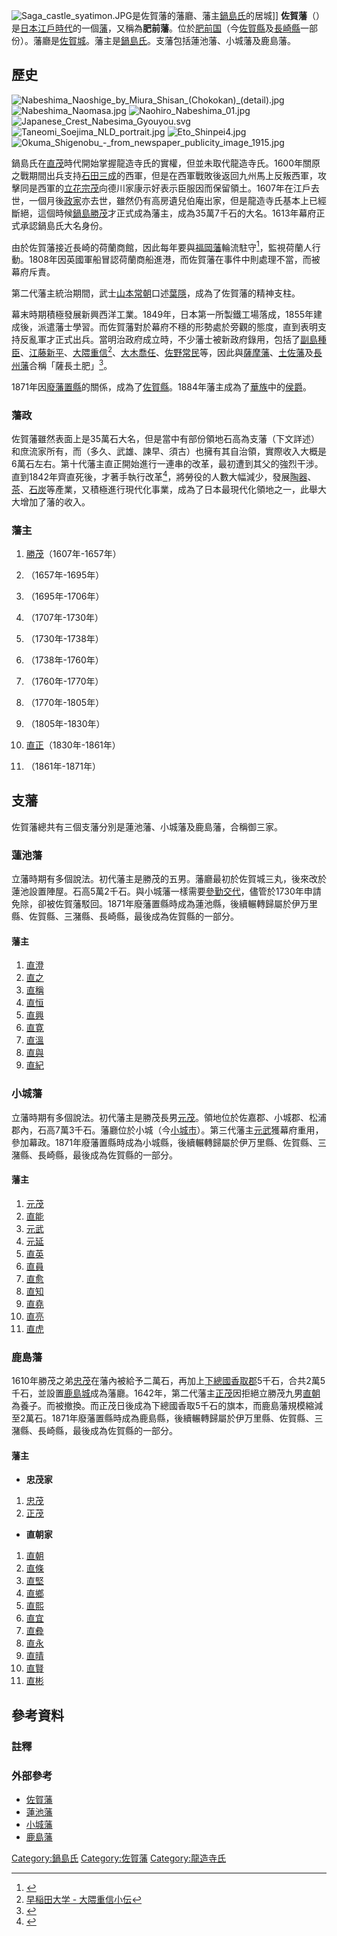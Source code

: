 {{Location map |Japan
|label=佐賀藩<br>外様<br>35萬7千石
|lat_deg=33|lat_min=14|lat_sec=44.69
|lon_deg=130|lon_min=18|lon_sec=7.65
|position=right
|width=250
|caption=佐賀藩的位置
|mark=Japanese Crest daki Gyouyou.svg
|marksize=10
|relief=1
}}
[[File:Saga_castle_syatimon.JPG|thumb]]是佐賀藩的藩廳、藩主[[鍋島氏|鍋島氏]]的居城]]
'''佐賀藩'''（{{jpn|j=佐賀藩|hg=さがはん|rm=Saga han|f=y}}）是[[日本|日本]][[江戶時代|江戶時代]]的一個[[藩_(日本)|藩]]，又稱為'''肥前藩'''。位於[[肥前国|肥前国]]（今[[佐賀縣|佐賀縣]]及[[長崎縣|長崎縣]]一部份）。藩廳是[[佐賀城|佐賀城]]。藩主是[[鍋島氏|鍋島氏]]。支藩包括蓮池藩、小城藩及鹿島藩。

== 歷史 ==
[[File:Nabeshima_Naoshige_by_Miura_Shisan_(Chokokan)_(detail).jpg|thumb]]
[[File:Nabeshima_Naomasa.jpg|thumb]]
[[File:Naohiro_Nabeshima_01.jpg|thumb]]
[[File:Japanese_Crest_Nabesima_Gyouyou.svg|thumb]]
[[File:Taneomi_Soejima_NLD_portrait.jpg|thumb]]
[[File:Eto_Shinpei4.jpg|thumb]]
[[File:Okuma_Shigenobu_-_from_newspaper_publicity_image_1915.jpg|thumb]]

{{日本歷史|Mooko-Suenaga.jpg|200px|Image explanation = [[蒙古来袭绘词|蒙古来袭绘词]]}}
鍋島氏在[[鍋島直茂|直茂]]時代開始掌握龍造寺氏的實權，但並未取代龍造寺氏。1600年關原之戰期間出兵支持[[石田三成|石田三成]]的西軍，但是在西軍戰敗後返回九州馬上反叛西軍，攻擊同是西軍的[[立花宗茂|立花宗茂]]向德川家康示好表示臣服因而保留領土。1607年{{link-ja|龍造寺高房|龍造寺高房}}在江戶去世，一個月後[[龍造寺政家|政家]]亦去世，雖然仍有高房遺兒伯庵出家，但是龍造寺氏基本上已經斷絕，這個時候[[鍋島勝茂|鍋島勝茂]]才正式成為藩主，成為35萬7千石的大名。1613年幕府正式承認鍋島氏大名身份。

由於佐賀藩接近長崎的荷蘭商館，因此每年要與[[福岡藩|福岡藩]]輪流駐守<ref>{{Cite web |url=http://museum.city.fukuoka.jp/jd/html/jd06fhan02.html |title=福岡藩の時代 |accessdate=2008-03-16 |archive-date=2005-12-15 |archive-url=https://web.archive.org/web/20051215180609/http://museum.city.fukuoka.jp/jd/html/jd06fhan02.html |dead-url=no }}</ref>，監視荷蘭人行動。1808年因英國軍船{{link-en|Phaeton號|HMS Phaeton (1782)}}冒認荷蘭商船進港，而佐賀藩在事件中則處理不當，而被幕府斥責。

第二代藩主統治期間，武士[[山本常朝|山本常朝]]口述[[葉隱|葉隱]]，成為了佐賀藩的精神支柱。

幕末時期積極發展新興西洋工業。1849年，日本第一所製鐵工場落成，1855年{{link-ja|長崎海軍傳習所|長崎海軍伝習所}}建成後，派遣藩士學習。而佐賀藩對於幕府不穩的形勢處於旁觀的態度，直到{{link-ja|鍋島直大|鍋島直大}}表明支持反亂軍才正式出兵。當明治政府成立時，不少藩士被新政府錄用，包括了[[副島種臣|副島種臣]]、[[江藤新平|江藤新平]]、[[大隈重信|大隈重信]]<ref>[http://www.waseda.jp/jp/okuma/story/index.html 早稲田大学 - 大隈重信小伝]</ref>、[[大木喬任|大木喬任]]、[[佐野常民|佐野常民]]等，因此與[[薩摩藩|薩摩藩]]、[[土佐藩|土佐藩]]及[[長州藩|長州藩]]合稱「薩長土肥」<ref>{{Cite web |url=http://www.webkohbo.com/info3/hizensaga/hizen_1.html |title=幕末歴史探訪　肥前佐賀　大隈重信 |accessdate=2008-03-16 |archive-date=2008-04-05 |archive-url=https://web.archive.org/web/20080405104840/http://www.webkohbo.com/info3/hizensaga/hizen_1.html |dead-url=no }}</ref>。

1871年因[[廢藩置縣|廢藩置縣]]的關係，成為了[[佐賀縣|佐賀縣]]。1884年藩主成為了[[華族_(日本)|華族]]中的[[侯爵|侯爵]]。

=== 藩政 ===
佐賀藩雖然表面上是35萬石大名，但是當中有部份領地石高為支藩（下文詳述）和庶流家所有，而{{link-ja|龍造寺四家|龍造寺四家}}（多久、武雄、諫早、須古）也擁有其自治領，實際收入大概是6萬石左右。第十代藩主直正開始進行一連串的改革，最初遭到其父{{link-ja|齊直|鍋島斉直}}的強烈干涉。直到1842年齊直死後，才著手執行改革<ref>{{Cite web |url=http://www.fsinet.or.jp/~yukio/rekishi/5takeo.htm |title=佐賀藩の科学技術　５ |access-date=2008-03-16 |archive-url=https://web.archive.org/web/20061008095535/http://www.fsinet.or.jp/~yukio/rekishi/5takeo.htm |archive-date=2006-10-08 |dead-url=yes }}</ref>，將勞役的人數大幅減少，發展[[陶器|陶器]]、[[茶|茶]]、[[石炭|石炭]]等產業，又積極進行現代化事業，成為了日本最現代化領地之一，此舉大大增加了藩的收入。

=== 藩主 ===
# [[鍋島勝茂|勝茂]]（1607年-1657年）
# {{link-ja|鍋島光茂|鍋島光茂|光茂}}（1657年-1695年）
# {{link-ja|鍋島綱茂|鍋島綱茂|綱茂}}（1695年-1706年）
# {{link-ja|鍋島吉茂|鍋島吉茂|吉茂}}（1707年-1730年）
# {{link-ja|鍋島宗茂|鍋島宗茂|宗茂}}（1730年-1738年）
# {{link-ja|鍋島宗教|鍋島宗教|宗教}}（1738年-1760年）
# {{link-ja|鍋島重茂|鍋島重茂|重茂}}（1760年-1770年）
# {{link-ja|鍋島治茂|鍋島治茂|治茂}}（1770年-1805年）
# {{link-ja|鍋島齊直|鍋島斉直|齊直}}（1805年-1830年）
# [[鍋島直正|直正]]（1830年-1861年）
# {{link-ja|鍋島直大|鍋島直大|直大}}（1861年-1871年）

== 支藩 ==
佐賀藩總共有三個支藩分別是蓮池藩、小城藩及鹿島藩，合稱御三家。

=== 蓮池藩 ===
立藩時期有多個說法。初代藩主是勝茂的五男{{link-ja|直澄|鍋島直澄}}。藩廳最初於佐賀城三丸，後來改於蓮池設置陣屋。石高5萬2千石。與小城藩一樣需要[[參勤交代|參勤交代]]，儘管於1730年申請免除，卻被佐賀藩駁回。1871年廢藩置縣時成為蓮池縣，後續輾轉歸屬於伊万里縣、佐賀縣、三潴縣、長崎縣，最後成為佐賀縣的一部分。

==== 藩主 ====
# [[鍋島直澄|直澄]]
# [[鍋島直之|直之]]
# [[鍋島直稱|直稱]]
# [[鍋島直恒|直恒]] 
# [[鍋島直興|直興]]
# [[鍋島直寛|直寛]] 
# [[鍋島直溫|直溫]]
# [[鍋島直與|直與]] 
# [[鍋島直紀|直紀]]

=== 小城藩 ===
立藩時期有多個說法。初代藩主是勝茂長男[[鍋島元茂|元茂]]。領地位於佐嘉郡、小城郡、松浦郡內，石高7萬3千石。藩廳位於小城（今[[小城市_(日本)|小城市]]）。第三代藩主[[鍋島元武|元武]]獲幕府重用，參加幕政。1871年廢藩置縣時成為小城縣，後續輾轉歸屬於伊万里縣、佐賀縣、三潴縣、長崎縣，最後成為佐賀縣的一部分。

==== 藩主 ====
# [[鍋島元茂|元茂]]
# [[鍋島直能|直能]]
# [[鍋島元武|元武]] 
# [[鍋島元延|元延]] 
# [[鍋島直英|直英]] 
# [[鍋島直員|直員]]
# [[鍋島直愈|直愈]]
# [[鍋島直知|直知]]
# [[鍋島直堯|直堯]] 
# [[鍋島直亮|直亮]]
# [[鍋島直虎|直虎]]

=== 鹿島藩 ===
1610年勝茂之弟[[鍋島忠茂|忠茂]]在藩內被給予二萬石，再加上[[下總國|下總國]][[香取郡|香取郡]]5千石，合共2萬5千石，並設置[[鹿島城|鹿島城]]成為藩廳。1642年，第二代藩主[[鍋島正茂|正茂]]因拒絕立勝茂九男[[鍋島直朝|直朝]]為養子。而被撤換。而正茂日後成為下總國香取5千石的旗本，而鹿島藩規模縮減至2萬石。1871年廢藩置縣時成為鹿島縣，後續輾轉歸屬於伊万里縣、佐賀縣、三潴縣、長崎縣，最後成為佐賀縣的一部分。

==== 藩主 ====
* '''忠茂家'''
# [[鍋島忠茂|忠茂]]
# [[鍋島正茂|正茂]]

* '''直朝家''' 
# [[鍋島直朝|直朝]] 
# [[鍋島直條|直條]]
# [[鍋島直堅|直堅]] 
# [[鍋島直鄉|直鄉]] 
# [[鍋島治茂|直熙]]
# [[鍋島直宜|直宜]] 
# [[鍋島直彜|直彜]] 
# [[鍋島直永|直永]] 
# [[鍋島直晴|直晴]]
# [[鍋島直賢|直賢]]
# [[鍋島直彬|直彬]]
{{Commonscat|Saga_Domain}}
{{Portal box|日本|历史|地理}}

== 參考資料 ==
===註釋===
{{reflist|2}}

===外部參考===
{{refbegin|2}}
* [https://web.archive.org/web/20120114184158/http://www.asahi-net.or.jp/~me4k-skri/han/kyushu/saga.html 佐賀藩]
* [https://web.archive.org/web/20120114190101/http://www.asahi-net.or.jp/~me4k-skri/han/kyushu/hasuike.html 蓮池藩]
* [https://web.archive.org/web/20120114175723/http://www.asahi-net.or.jp/~me4k-skri/han/kyushu/ogi.html 小城藩]
* [https://web.archive.org/web/20120114180142/http://www.asahi-net.or.jp/~me4k-skri/han/kyushu/kasima.html 鹿島藩]
{{refend}}

{{佐賀藩主}}
{{江戶時代的藩}}

{{DEFAULTSORT:Saga-han}}

[[Category:鍋島氏|Category:鍋島氏]]
[[Category:佐賀藩|Category:佐賀藩]]
[[Category:龍造寺氏|Category:龍造寺氏]]